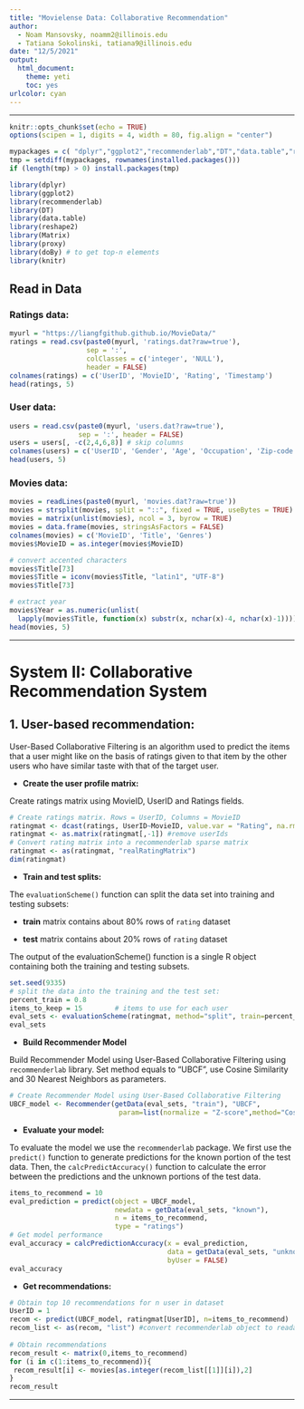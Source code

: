 ```yaml
---
title: "Movielense Data: Collaborative Recommendation"
author: 
  - Noam Mansovsky, noamm2@illinois.edu
  - Tatiana Sokolinski, tatiana9@illinois.edu
date: "12/5/2021"
output:
  html_document: 
    theme: yeti
    toc: yes
urlcolor: cyan
---
```

***
```r
knitr::opts_chunk$set(echo = TRUE)
options(scipen = 1, digits = 4, width = 80, fig.align = "center")

mypackages = c( "dplyr","ggplot2","recommenderlab","DT","data.table","reshape2","Matrix","proxy","doBy")   
tmp = setdiff(mypackages, rownames(installed.packages())) 
if (length(tmp) > 0) install.packages(tmp)

library(dplyr)
library(ggplot2)
library(recommenderlab)
library(DT)
library(data.table)
library(reshape2)
library(Matrix)
library(proxy)
library(doBy) # to get top-n elements
library(knitr)
```


## Read in Data

### Ratings data:
```r
myurl = "https://liangfgithub.github.io/MovieData/"
ratings = read.csv(paste0(myurl, 'ratings.dat?raw=true'), 
                   sep = ':',
                   colClasses = c('integer', 'NULL'), 
                   header = FALSE)
colnames(ratings) = c('UserID', 'MovieID', 'Rating', 'Timestamp')
head(ratings, 5)
```

### User data:
```r
users = read.csv(paste0(myurl, 'users.dat?raw=true'),
                 sep = ':', header = FALSE)
users = users[, -c(2,4,6,8)] # skip columns
colnames(users) = c('UserID', 'Gender', 'Age', 'Occupation', 'Zip-code')
head(users, 5)
```

### Movies data:

```r
movies = readLines(paste0(myurl, 'movies.dat?raw=true'))
movies = strsplit(movies, split = "::", fixed = TRUE, useBytes = TRUE)
movies = matrix(unlist(movies), ncol = 3, byrow = TRUE)
movies = data.frame(movies, stringsAsFactors = FALSE)
colnames(movies) = c('MovieID', 'Title', 'Genres')
movies$MovieID = as.integer(movies$MovieID)

# convert accented characters
movies$Title[73]
movies$Title = iconv(movies$Title, "latin1", "UTF-8")
movies$Title[73]

# extract year
movies$Year = as.numeric(unlist(
  lapply(movies$Title, function(x) substr(x, nchar(x)-4, nchar(x)-1))))
head(movies, 5)
```

***
# System II: Collaborative Recommendation System

## 1. User-based recommendation:

User-Based Collaborative Filtering is an algorithm used to predict the items that a user might like on the basis of ratings given to that item by the other users who have similar taste with that of the target user.

- **Create the user profile matrix:**

Create ratings matrix using MovieID, UserID and Ratings fields.
```r
# Create ratings matrix. Rows = UserID, Columns = MovieID
ratingmat <- dcast(ratings, UserID~MovieID, value.var = "Rating", na.rm=FALSE)
ratingmat <- as.matrix(ratingmat[,-1]) #remove userIds
# Convert rating matrix into a recommenderlab sparse matrix
ratingmat <- as(ratingmat, "realRatingMatrix")
dim(ratingmat)
```

- **Train and test splits:**

The `evaluationScheme()` function can split the data set into training and testing subsets:

- **train** matrix contains about 80% rows of `rating` dataset

- **test** matrix contains about 20% rows of `rating` dataset

The output of the evaluationScheme() function is a single R object containing both the training and testing subsets.

```r
set.seed(9335)
# split the data into the training and the test set:
percent_train = 0.8
items_to_keep = 15        # items to use for each user
eval_sets <- evaluationScheme(ratingmat, method="split", train=percent_train, given=items_to_keep, goodRating=0)
eval_sets
```

- **Build Recommender Model**

Build Recommender Model using User-Based Collaborative Filtering using `recommenderlab` library. Set method equals to "UBCF", use Cosine Similarity and 30 Nearest Neighbors as parameters.
```r
# Create Recommender Model using User-Based Collaborative Filtering
UBCF_model <- Recommender(getData(eval_sets, "train"), "UBCF", 
                           param=list(normalize = "Z-score",method="Cosine",nn=30))
```

- **Evaluate your model:**

To evaluate the model we use the `recommenderlab` package. We first use the `predict()` function to generate predictions for the known portion of the test data. Then, the `calcPredictAccuracy()` function to calculate the error between the predictions and the unknown portions of the test data.

```r
items_to_recommend = 10
eval_prediction = predict(object = UBCF_model,
                          newdata = getData(eval_sets, "known"),
                          n = items_to_recommend,
                          type = "ratings")
# Get model performance
eval_accuracy = calcPredictionAccuracy(x = eval_prediction,
                                       data = getData(eval_sets, "unknown"),
                                       byUser = FALSE)
eval_accuracy
```
- **Get recommendations:**

```r
# Obtain top 10 recommendations for n user in dataset
UserID = 1
recom <- predict(UBCF_model, ratingmat[UserID], n=items_to_recommend) 
recom_list <- as(recom, "list") #convert recommenderlab object to readable list
 
# Obtain recommendations
recom_result <- matrix(0,items_to_recommend)
for (i in c(1:items_to_recommend)){
 recom_result[i] <- movies[as.integer(recom_list[[1]][i]),2]
}
recom_result
```


***


